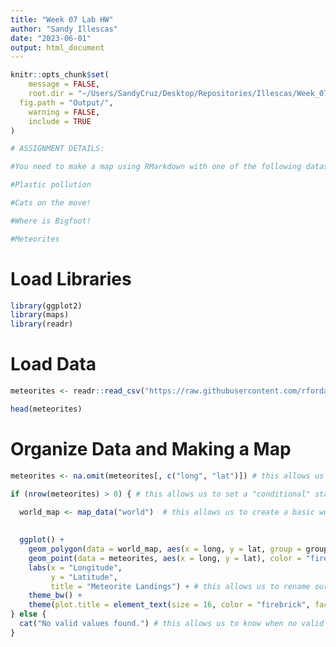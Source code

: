 ```yaml
---
title: "Week 07 Lab HW"
author: "Sandy Illescas"
date: "2023-06-01"
output: html_document
---
```


```r
knitr::opts_chunk$set(
	message = FALSE,
	root.dir = "~/Users/SandyCruz/Desktop/Repositories/Illescas/Week_07",
  fig.path = "Output/",
	warning = FALSE,
	include = TRUE
)

```

```r
# ASSIGNMENT DETAILS: 

#You need to make a map using RMarkdown with one of the following datasets from past Tidy Tuesdays. Make sure, as usual, that you scripts and output are saved appropriately.

#Plastic pollution

#Cats on the move!

#Where is Bigfoot!

#Meteorites

```


# Load Libraries
```r

library(ggplot2)
library(maps)
library(readr)

```

# Load Data
```r

meteorites <- readr::read_csv("https://raw.githubusercontent.com/rfordatascience/tidytuesday/master/data/2019/2019-06-11/meteorites.csv")

head(meteorites)

```

# Organize Data and Making a Map
```r


meteorites <- na.omit(meteorites[, c("long", "lat")]) # this allows us to remove all N/As

if (nrow(meteorites) > 0) { # this allows us to set a "conditional" statement to make sure there is a value above zero
 
  world_map <- map_data("world")  # this allows us to create a basic world map

  
  ggplot() +
    geom_polygon(data = world_map, aes(x = long, y = lat, group = group), fill = "lightgray", color = "black") + # this allows us to make a world map that will place a point on each long/lat location the dataset has
    geom_point(data = meteorites, aes(x = long, y = lat), color = "firebrick", size = 0.1) +
    labs(x = "Longitude", 
         y = "Latitude", 
         title = "Meteorite Landings") + # this allows us to rename our x-axis, y-axis, and our title 
    theme_bw() +
    theme(plot.title = element_text(size = 16, color = "firebrick", face = "bold"))
} else {
  cat("No valid values found.") # this allows us to know when no valid values are found, if any
}

```

